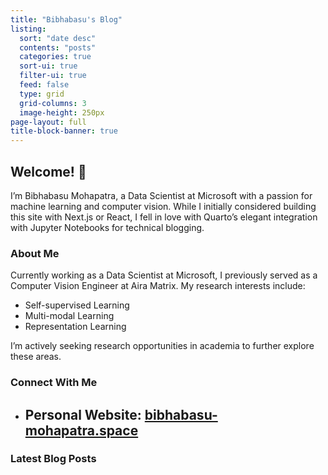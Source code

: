 ```yaml
---
title: "Bibhabasu's Blog"
listing:
  sort: "date desc"
  contents: "posts"
  categories: true
  sort-ui: true
  filter-ui: true
  feed: false
  type: grid
  grid-columns: 3
  image-height: 250px
page-layout: full
title-block-banner: true
---
```


## Welcome! 👋

I'm Bibhabasu Mohapatra, a Data Scientist at Microsoft with a passion for machine learning and computer vision. While I initially considered building this site with Next.js or React, I fell in love with Quarto's elegant integration with Jupyter Notebooks for technical blogging.

### About Me

Currently working as a Data Scientist at Microsoft, I previously served as a Computer Vision Engineer at Aira Matrix. My research interests include:

- Self-supervised Learning
- Multi-modal Learning
- Representation Learning

I'm actively seeking research opportunities in academia to further explore these areas.

### Connect With Me

- Personal Website: [bibhabasu-mohapatra.space](https://bibhabasu-mohapatra.space)
---

### Latest Blog Posts

